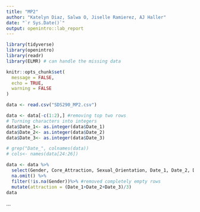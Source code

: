 ```yaml
---
title: "MP2"
author: "Katelyn Diaz, Salwa O, Jiselle Ramierez, AJ Haller"
date: "`r Sys.Date()`"
output: openintro::lab_report
---
```


```r
library(tidyverse)
library(openintro)
library(readr)
library(ELMR) # can handle the missing data
```

```r
knitr::opts_chunk$set(
  message = FALSE,
  echo = TRUE, 
  warning = FALSE
)
```

```r
data <- read.csv("SDS290_MP2.csv")

data <- data[-c(1:2),] #removing top two rows
# Turning characters into integers
data$Date_1<- as.integer(data$Date_1)
data$Date_2<- as.integer(data$Date_2)
data$Date_3<- as.integer(data$Date_3)

# grep("Date_", colnames(data))
# cols<- names(data[24:26])

data <- data %>%
  select(Gender, Core_Attraction, Sexual_Orientation, Date_1, Date_2, Date_3, App, Bio) %>%
  na.omit() %>%
  filter(!is.na(Gender))%>% #removed completely empty rows
  mutate(attraction = (Date_1+Date_2+Date_3)/3) 
data
```

...